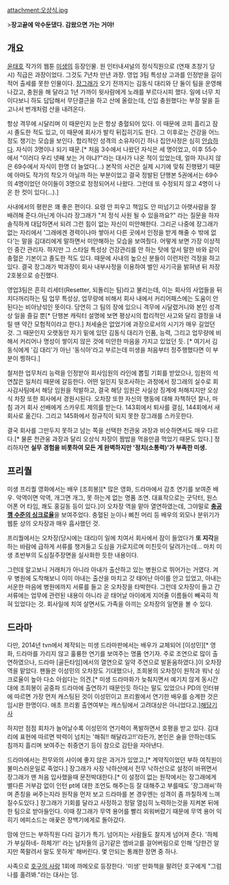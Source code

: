 attachment:오상식.jpg

>'''장고끝에 악수둔댔다. 감왔으면 가는 거야!'''

== 개요 ==
[[윤태호]] 작가의 웹툰 [[미생(웹툰)|미생]]의 등장인물. 원 인터내셔널의 정식직원으로 (연재 초창기 당시) 직급은 과장이었다. 그것도 7년차 만년 과장. 영업 3팀 특성상 고과를 인정받을 길이 적어 출세를 못한 인물이다. [[장그래]]가 오기 전까지는 김동식 대리와 단 둘이 팀을 운영해 나갔고, 충원을 해 달라고 1년 가까이 윗사람에게 노래를 부르다시피 했다. 일에 너무 치이다보니 하도 답답해서 무단결근을 하고 산에 올랐는데, 신입 충원했다는 부장 말을 듣고나서 번개처럼 산을 내려온다.
 
항상 격무에 시달리며 이 때문인지 눈은 항상 충혈되어 있다. 이 때문에 코피 흘리고 잠시 졸도한 적도 있고, 이 때문에 회사가 발칵 뒤집히기도 한다. 그 이후로는 건강을 어느정도 챙기는 모습을 보인다. 합리적인 성격의 소유자이긴 하나 집안사정은 심히 [[안습]]하다. 자식이 3명이나 되기 때문.[* 처음 3수에서 나왔던 자식은 세 명이었고, 이후 55수에서 "이러다 우리 넷째 보는 거 아냐?"라는 대사가 나온 적이 있었는데, 얼마 지나지 않은 69수에서 자식이 한명 더 늘었다(...) 본작의 사건은 실제 시기에 맞춰 진행됐기 때문에 아마도 작가의 착오가 아닐까 하는 부분이었고 결국 정발된 단행본 5권에서는 69수의 4명이었던 아이들이 3명으로 정정되어서 나왔다. 그런데 또 수정되지 않고 4명이 나온 한 컷이 있다(…).] 

사내에서의 평판은 꽤 좋은 편이다. 요령 안 피우고 책임도 안 떠넘기고 아랫사람을 잘 배려해 준다.아닌게 아니라 장그래가 "저 정식 사원 될 수 있을까요?" 라는 질문을 하자 솔직하게 대답하면서 되려 그런 힘이 없는 자신이 미안해한다. 그리곤 나중에 장그래가 없는 자리에서 '그래에겐 경력이나마 쌓아서 다른 곳에서 인정을 받게 해줄 수 밖에 없다'는 말을 김대리에게 말하면서 미안해하는 모습을 보여줬다. 어떻게 보면 가장 이상적인 중간 관리자. 하지만 그 스타일 특성상 건강관리를 안 하는 탓에 앞서 말한 바와 같이 충혈은 기본이고 졸도한 적도 있다. 때문에 사내의 높으신 분들이 이런저런 걱정을 하고 있다. 결국 장그래가 박과장이 회사 내부사정을 이용하여 벌인 사기극을 밝혀낸 뒤 차장 2호봉으로 승진했다.

영업3팀은 흔히 리세터(Resetter, 되돌리는 팀)라고 불리는데, 이는 회사의 사업들을 뒤치다꺼리하는 팀 업무 특성상, 업무량에 비해서 회사 내에서 커리어패스에는 도움이 안 된다는 비아냥섞인 뜻이다. 당연히 그 팀의 장에 있으니 격무에 시달렸거니와 본인 성격상 일을 즐길 뿐[* 단행본 캐릭터 설명에 보면 평상시의 합리적인 사고와 달리 결정을 내릴 땐 약간 모험적이라고 한다.] 처세술은 없었기에 과장으로서의 시기가 매우 길었던 것. 그 때문인지 오랫동안 자기 밑에 있던 김동식 대리가 인품, 능력, 그리고 업무량에 비해서 커리어나 명성이 쌓이지 않은 것에 미안한 마음을 가지고 있었던 듯. [* 여기서 김동식에게 '김 대리'가 아닌 '동식아'라고 부르는데 미생을 처음부터 정주행했다면 이 부분이 찡하다.] 

철저한 업무처리 능력을 인정받아 회사임원의 라인에 뽑힐 기회를 받았으나, 임원의 석연찮은 일처리 때문에 갈등한다. 어떤 일인지 뒷조사하는 과정에서 장그래의 실수로 회사감사팀에서 해당 임원을 적발하고, 결국 해당 임원은 사실상 징계에 처해지지만 오상식 차장 또한 회사에서 경원시된다. 오차장 또한 자신의 행동에 대해 자책하던 찰나, 마침 과거 회사 선배에게 스카우트 제의를 받는다. 143회에서 퇴사를 결심, 144회에서 새 회사로 옮긴다. 그리고 145화에서 정규직이 되지 못한 장그래를 스카웃한다.

결국 회사를 그만두지 못하고 남는 쪽을 선택한 천관웅 과장과 비슷하면서도 매우 다르다.[* 물론 천관웅 과장과 달리 오상식 차장이 짬밥을 먹을만큼 먹었기 때문도 있다.] 정리하자면 '''실무 경험을 비롯하여 모든 게 완벽하지만 '정치(소통력)'가 부족한 미생.'''
== 프리퀄 ==
미생 프리퀄 영화에서는 배우 [조희봉][* 많은 영화, 드라마에서 감초 연기를 보여준 배우. 악역이면 악역, 개그면 개그, 못 하는게 없는 명품 조연. 대표작으로는 굿닥터, 원스 어폰 어 타임, 쾌도 홍길동 등이 있다.]이 오차장 역을 맡아 열연하였는데, 그야말로 '''[http://movie.daum.net/moviedetailPhotoView.do?movieId=79008&photoId=873859#movieId=79008&photoId=873859 충공깽 수준의 싱크로율]'''을 보여주었다. 충혈된 눈이나 삐친 머리 등 배우의 외모나 분위기가 웹툰 상의 오차장과 매우 흡사했던 것. 

프리퀄에서는 오차장(당시에는 대리)이 일에 치여서 회사에서 잠이 들었다가 '''또 지각'''을 하는 바람에 급하게 서류를 챙겨들고 도심을 가로지르며 미친듯이 달려가는데... 마치 미생 초반부의 도심질주장면을 실사화한 듯한 내용이다.

그런데 알고보니 거래처가 아니라 아내가 출산하고 있는 병원으로 뛰어가는 거였다. 겨우 병원에 도착해보니 이미 아내는 출산을 마치고 갓 태어난 아이를 안고 있었고, 아내는 서운한 마음에 병원에까지 서류를 들고 온 오차장을 타박한다. 그런데 오차장이 들고 간 서류에는 업무에 관련된 내용이 아니라 곧 태어날 아이에게 지어줄 이름들이 빼곡히 적혀 있었다는 것. 회사일에 치여 살면서도 가족을 아끼는 오차장의 일면을 볼 수 있다.
== 드라마 ==
다만, 2014년 tvn에서 제작되는 미생 드라마판에서는 배우가 교체되어 [이성민][* 영화, 드라마를 가리지 않고 훌륭한 연기를 보여주는 명품 연기자. 주로 조연으로 많이 출연하였으나, 드라마 [골든타임]에서의 열연으로 일약 주연으로 발돋움하였다.]이 오차장 역을 맡았다. 팬들은 이성민의 오차장도 기대했으나, 조희봉의 오차장이 원작과 워낙 싱크로율이 높아 다소 아쉽다는 의견.[* 미생 드라마화가 늦춰지면서 예기치 않게 동시간대에 조희봉이 공중파 드라마에 출연하기 때문인듯 하다는 말도 있었으나 PD의 인터뷰에 따르면 가장 먼저 캐스팅된 것이 이성민이고 프리퀼에서 연기한 배우를 승계한 것은 임시완 한명이다. 애초 프리퀼 출연여부는 캐스팅에서 고려대상은 아니었다고.][http://www.hankookilbo.com/v/364c5e3cfd2c4945a81c5bcda0c4cd42 해당기사]

하지만 점점 회차가 늘어날수록 이성민의 연기력이 폭발하면서 호평을 받고 있다. 김대리에 표현에 따르면 박력이 넘치는 '해줘!! 해달라고!!'라든가, 본인은 술을 안하는데도 침까지 흘리며 보여주는 취중연기 등이 참으로 감탄을 자아낸다.

드라마에서는 전무와의 사이에 좋지 않은 과거가 있었고,[* 계약직이었던 부하 여직원이 불미스러운일로 죽었다.] 장그래가 사장 낙하산에서 전무 낙하산으로 설정이 바뀌면서 장그래가 맨 처음 입사했을때 문전박대한다.[* 이 설정이 없는 원작에서는 장그래에게 별다른 거부감 없이 인턴 pt에 대한 조언도 해주는등 잘 대해주고 부를때도 '장그래씨'하며 존칭을 써주는지라 원작을 먼저 보고 드라마를 본 경우엔는 성격이 좀 까칠하게 느껴질수도있다.]  장그래가 기회를 달라고 사정하고 정말 열심히 노력하는것을 지켜본 뒤에 한 팀으로 받아들인다. 이때 장그래가 무역 용어를 빨리 외워버렸기 때문에 무역 용어 익히기 에피소드는 애꿎은 장백기에게로 돌아갔다.

맘에 안드는 부하직원 다리 걸기가 특기. 넘어지는 사람들도 찰지게 넘어져 준다. '하체가 부실하네- 하체가!' 라는 남자들의 금기같은 엠바고를 걸어버림으로 인해 '당한건 알지만 쪽팔려서 말도 못하게' 해버린다. 몇 안되는 통쾌한 장면 중 하나.

사족으로 [[호구의 사랑]] 1회에 까메오로 등장한다. '미생' 만화책을 팔려던 호구에게 "그럼 나를 홀려봐."라는 대사는 덤.
